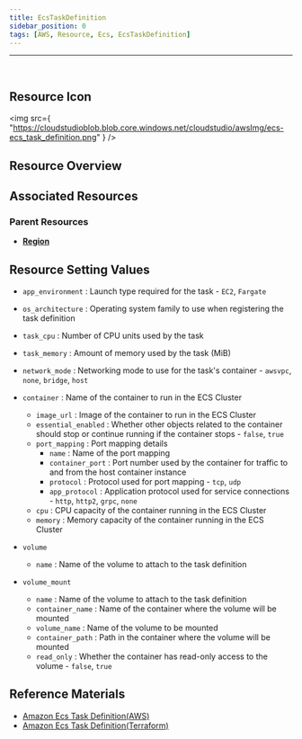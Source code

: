 ```yaml
---
title: EcsTaskDefinition
sidebar_position: 0
tags: [AWS, Resource, Ecs, EcsTaskDefinition]
---
```


<hr />
<br />

## Resource Icon

<img
    src={
        "https://cloudstudioblob.blob.core.windows.net/cloudstudio/awsImg/ecs-ecs_task_definition.png"
    }
/>

## Resource Overview


## Associated Resources

### Parent Resources

-   [**Region**](https://docs.cstudio.app/en/docs/resource/aws/Base/Region)


## Resource Setting Values

-   `app_environment` : Launch type required for the task - `EC2`, `Fargate`
-   `os_architecture` : Operating system family to use when registering the task definition
-   `task_cpu` : Number of CPU units used by the task
-   `task_memory` : Amount of memory used by the task (MiB)
-   `network_mode` : Networking mode to use for the task's container - `awsvpc`, `none`, `bridge`, `host`
-   `container` : Name of the container to run in the ECS Cluster
    -   `image_url` : Image of the container to run in the ECS Cluster
    -   `essential_enabled` : Whether other objects related to the container should stop or continue running if the container stops - `false`, `true`
    -   `port_mapping` : Port mapping details
        -   `name` : Name of the port mapping
        -   `container_port` : Port number used by the container for traffic to and from the host container instance
        -   `protocol` : Protocol used for port mapping - `tcp`, `udp`
        -   `app_protocol` : Application protocol used for service connections - `http`, `http2`, `grpc`, `none`
    -   `cpu` : CPU capacity of the container running in the ECS Cluster
    -   `memory` : Memory capacity of the container running in the ECS Cluster

-   `volume`
    -   `name` : Name of the volume to attach to the task definition
-   `volume_mount`
    -   `name` : Name of the volume to attach to the task definition
    -   `container_name` : Name of the container where the volume will be mounted
    -   `volume_name` : Name of the volume to be mounted
    -   `container_path` : Path in the container where the volume will be mounted
    -   `read_only` : Whether the container has read-only access to the volume - `false`, `true`


## Reference Materials

-   [Amazon Ecs Task Definition(AWS)](https://docs.aws.amazon.com/ko_kr/AmazonECS/latest/developerguide/task_definitions.html)
-   [Amazon Ecs Task Definition(Terraform)](https://registry.terraform.io/providers/hashicorp/aws/latest/docs/resources/ecs_task_definition)
